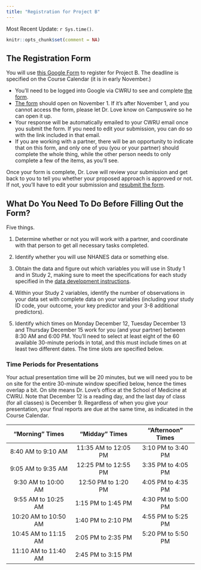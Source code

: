 ```yaml
---
title: "Registration for Project B"
---
```


Most Recent Update: `r Sys.time()`.

```r
knitr::opts_chunk$set(comment = NA)
```

## The Registration Form

You will use [this Google Form](https://bit.ly/431-projB-registration-2022) to register for Project B. The deadline is specified on the Course Calendar (it is in early November.)

- You'll need to be logged into Google via CWRU to see and complete [the form](https://bit.ly/431-projB-registration-2022). 
- [The form](https://bit.ly/431-projB-registration-2022) should open on November 1. If it's after November 1, and you cannot access the form, please let Dr. Love know on Campuswire so he can open it up.
- Your response will be automatically emailed to your CWRU email once you submit the form. If you need to edit your submission, you can do so with the link included in that email.
- If you are working with a partner, there will be an opportunity to indicate that on this form, and only one of you (you or your partner) should complete the whole thing, while the other person needs to only complete a few of the items, as you'll see.

Once your form is complete, Dr. Love will review your submission and get back to you to tell you whether your proposed approach is approved or not. If not, you'll have to edit your submission and [resubmit the form](https://bit.ly/431-projB-registration-2022).

## What Do You Need To Do Before Filling Out the Form?

Five things.

1. Determine whether or not you will work with a partner, and coordinate with that person to get all necessary tasks completed.

2. Identify whether you will use NHANES data or something else.

3. Obtain the data and figure out which variables you will use in Study 1 and in Study 2, making sure to meet the specifications for each study specified in the [data development instructions](data1.html).

4. Within your Study 2 variables, identify the number of observations in your data set with complete data on your variables (including your study ID code, your outcome, your key predictor and your 3-8 additional predictors).

5. Identify which times on Monday December 12, Tuesday December 13 and Thursday December 15 work for you (and your partner) between 8:30 AM and 6:00 PM. You'll need to select at least eight of the 60 available 30-minute periods in total, and this must include times on at least two different dates. The time slots are specified below.

### Time Periods for Presentations

Your actual presentation time will be 20 minutes, but we will need you to be on site for the entire 30-minute window specified below, hence the times overlap a bit. On site means Dr. Love's office at the School of Medicine at CWRU. Note that December 12 is a reading day, and the last day of class (for all classes) is December 9. Regardless of when you give your presentation, your final reports are due at the same time, as indicated in the Course Calendar.

"Morning" Times | "Midday" Times | "Afternoon" Times
:-------------: | :-------------: | :-------------:
8:40 AM to 9:10 AM | 11:35 AM to 12:05 PM | 3:10 PM to 3:40 PM
9:05 AM to 9:35 AM | 12:25 PM to 12:55 PM | 3:35 PM to 4:05 PM
9:30 AM to 10:00 AM | 12:50 PM to 1:20 PM | 4:05 PM to 4:35 PM
9:55 AM to 10:25 AM | 1:15 PM to 1:45 PM | 4:30 PM to 5:00 PM
10:20 AM to 10:50 AM | 1:40 PM to 2:10 PM | 4:55 PM to 5:25 PM
10:45 AM to 11:15 AM | 2:05 PM to 2:35 PM | 5:20 PM to 5:50 PM
11:10 AM to 11:40 AM | 2:45 PM to 3:15 PM |

